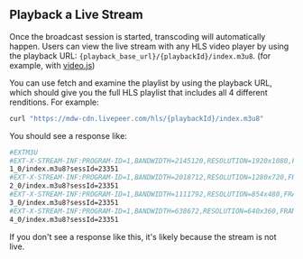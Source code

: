 
<DocsLayout>

## Playback a Live Stream

Once the broadcast session is started, transcoding will automatically happen.  Users can view the live stream with any HLS video player by using the playback URL: `{playback_base_url}/{playbackId}/index.m3u8`.  (for example, with [video.js](https://videojs.github.io/videojs-contrib-hls/)) 

You can use fetch and examine the playlist by using the playback URL, which should give you the full HLS playlist that includes all 4 different renditions.  For example:

```bash
curl "https://mdw-cdn.livepeer.com/hls/{playbackId}/index.m3u8"
```

You should see a response like:

```bash
#EXTM3U
#EXT-X-STREAM-INF:PROGRAM-ID=1,BANDWIDTH=2145120,RESOLUTION=1920x1080,FRAME-RATE=30,CODECS="avc1.4d4028,mp4a.40.2"
1_0/index.m3u8?sessId=23351
#EXT-X-STREAM-INF:PROGRAM-ID=1,BANDWIDTH=2018712,RESOLUTION=1280x720,FRAME-RATE=29.97,CODECS="avc1.4d401f,mp4a.40.2"
2_0/index.m3u8?sessId=23351
#EXT-X-STREAM-INF:PROGRAM-ID=1,BANDWIDTH=1111792,RESOLUTION=854x480,FRAME-RATE=29.97,CODECS="avc1.4d401f,mp4a.40.2"
3_0/index.m3u8?sessId=23351
#EXT-X-STREAM-INF:PROGRAM-ID=1,BANDWIDTH=638672,RESOLUTION=640x360,FRAME-RATE=29.97,CODECS="avc1.4d401e,mp4a.40.2"
4_0/index.m3u8?sessId=23351
```

If you don't see a response like this, it's likely because the stream is not live.

</DocsLayout>